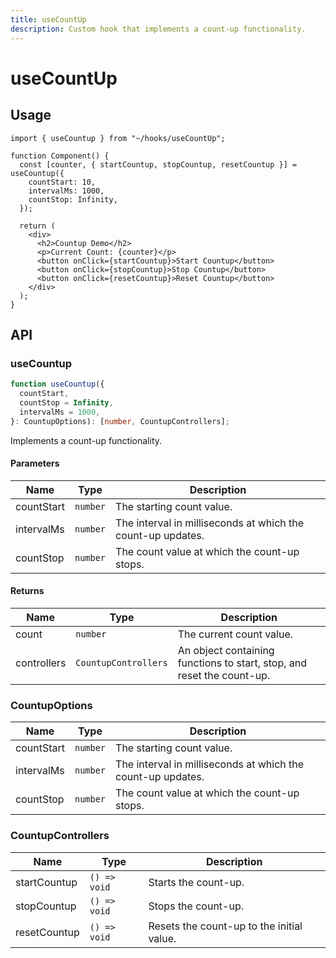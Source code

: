 ```yaml
---
title: useCountUp
description: Custom hook that implements a count-up functionality.
---
```


# useCountUp

## Usage

```tsx title="Component.tsx"
import { useCountup } from "~/hooks/useCountUp";

function Component() {
  const [counter, { startCountup, stopCountup, resetCountup }] = useCountup({
    countStart: 10,
    intervalMs: 1000,
    countStop: Infinity,
  });

  return (
    <div>
      <h2>Countup Demo</h2>
      <p>Current Count: {counter}</p>
      <button onClick={startCountup}>Start Countup</button>
      <button onClick={stopCountup}>Stop Countup</button>
      <button onClick={resetCountup}>Reset Countup</button>
    </div>
  );
}
```

## API

### useCountup

```ts
function useCountup({
  countStart,
  countStop = Infinity,
  intervalMs = 1000,
}: CountupOptions): [number, CountupControllers];
```

Implements a count-up functionality.

#### Parameters

| Name       | Type     | Description                                                 |
| ---------- | -------- | ----------------------------------------------------------- |
| countStart | `number` | The starting count value.                                   |
| intervalMs | `number` | The interval in milliseconds at which the count-up updates. |
| countStop  | `number` | The count value at which the count-up stops.                |

#### Returns

| Name        | Type                 | Description                                                            |
| ----------- | -------------------- | ---------------------------------------------------------------------- |
| count       | `number`             | The current count value.                                               |
| controllers | `CountupControllers` | An object containing functions to start, stop, and reset the count-up. |

### CountupOptions

| Name       | Type     | Description                                                 |
| ---------- | -------- | ----------------------------------------------------------- |
| countStart | `number` | The starting count value.                                   |
| intervalMs | `number` | The interval in milliseconds at which the count-up updates. |
| countStop  | `number` | The count value at which the count-up stops.                |

### CountupControllers

| Name         | Type         | Description                               |
| ------------ | ------------ | ----------------------------------------- |
| startCountup | `() => void` | Starts the count-up.                      |
| stopCountup  | `() => void` | Stops the count-up.                       |
| resetCountup | `() => void` | Resets the count-up to the initial value. |

